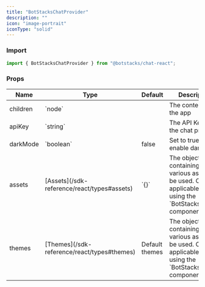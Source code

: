 ```yaml
---
title: "BotStacksChatProvider"
description: ""
icon: "image-portrait"
iconType: "solid"
---
```


### Import

```js
import { BotStacksChatProvider } from "@botstacks/chat-react";
```

### Props

<table>
  <thead>
    <tr>
      <th>Name</th>
      <th>Type</th>
      <th>Default</th>
      <th>Description</th>
    </tr>
  </thead>
  <tbody>
    <tr>
      <td>children</td>
      <td>`node`</td>
      <td></td>
      <td>The content of the app</td>
    </tr>
    <tr>
      <td>apiKey</td>
      <td>`string`</td>
      <td></td>
      <td>The API Key for the chat project</td>
    </tr>
    <tr>
      <td>darkMode</td>
      <td>`boolean`</td>
      <td>false</td>
      <td>Set to true to enable dark mode</td>
    </tr>
    <tr>
      <td>assets</td>
      <td>[Assets](/sdk-reference/react/types#assets)</td>
      <td>`{}`</td>
      <td>
        The object containing various assets to be used. Only applicable when
        using the `BotStacksChatUI` component.
      </td>
    </tr>
    <tr>
      <td>themes</td>
      <td>[Themes](/sdk-reference/react/types#themes)</td>
      <td>Default themes</td>
      <td>
        The object containing various assets to be used. Only applicable when
        using the `BotStacksChatUI` component.
      </td>
    </tr>
  </tbody>
</table>
